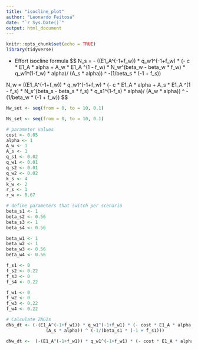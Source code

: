```yaml
---
title: "isocline_plot"
author: "Leonardo Feitosa"
date: "`r Sys.Date()`"
output: html_document
---
```


```r
knitr::opts_chunk$set(echo = TRUE)
library(tidyverse)
```

- Effort isocline formula
$$
N_s = - ((E1_A^(-1+f_w)) * q_w1^(-1+f_w) * (- c * E1_A * alpha + A_w * E1_A ^(1 - f_w) * N_w^(beta_w - beta_w * f_w) * q_w1^(1-f_w) * alpha)/ (A_s * alpha)) ^ -(1/beta_s * (-1 + f_s))

N_w = ((E1_A^(-1+f_w)) * q_w1^(-1+f_w) * (- c * E1_A * alpha + A_s * E1_A ^(1 - f_s) * N_s^(beta_s - beta_s * f_s) * q_s1^(1-f_s) * alpha)/ (A_w * alpha)) ^ -(1/beta_w * (-1 + f_w))
$$

```r
Nw_set <- seq(from = 0, to = 10, 0.1)

Ns_set <- seq(from = 0, to = 10, 0.1)
```

```r
# parameter values
cost <- 0.05
alpha <- 1
A_w <- 1
A_s <- 1
q_s1 <- 0.02
q_w1 <- 0.01
q_s2 <- 0.01
q_w2 <- 0.02
k_s <- 4
k_w <- 2
r_s <- 1
r_w <- 0.67

# define parameters that switch per scenario
beta_s1 <- 1
beta_s2 <- 0.56
beta_s3 <- 1
beta_s4 <- 0.56

beta_w1 <- 1
beta_w2 <- 1
beta_w3 <- 0.56
beta_w4 <- 0.56

f_s1 <- 0 
f_s2 <- 0.22
f_s3 <- 0
f_s4 <- 0.22

f_w1 <- 0
f_w2 <- 0
f_w3 <- 0.22
f_w4 <- 0.22

```


```r
# Calculate ZNGIs
dNs_dt <- (-(E1_A^(-1+f_w1)) * q_w1^(-1+f_w1) * (- cost * E1_A * alpha + A_w * E1_A ^(1 - f_w1) * Nw_set^(beta_w1 - (beta_w1 * f_w1)) * q_w1^(1-f_w1) * alpha)/
               (A_s * alpha)) ^ (-1/(beta_s1 * (-1 + f_s1)))

dNw_dt <-  (-(E1_A^(-1+f_w1)) * q_w1^(-1+f_w1) * (- cost * E1_A * alpha + A_s * E1_A ^(1 - f_s1) * Ns_set^(beta_s1 - (beta_s1 * f_s1)) * q_s1^(1-f_s1) * alpha)/ (A_w * alpha)) ^ (-1/(beta_w1 * (-1 + f_w1)))
```

